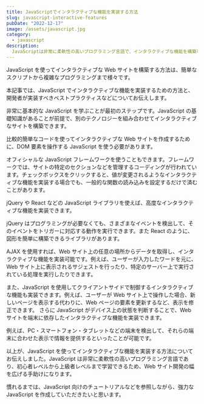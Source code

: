 ```yaml
---
title: JavaScriptでインタラクティブな機能を実装する方法
slug: javascript-interactive-features
pubDate: "2022-12-17"
image: /assets/javascript.jpg
category:
  - javascript
description: 
  JavaScriptは非常に柔軟性の高いプログラミング言語で、インタラクティブな機能を構築可能。本記事では、実装の方法などをお伝え!チュートリアルもあるので、参照しながら学習しよう!
---
```


JavaScript を使ってインタラクティブな Web サイトを構築する方法は、簡単なスクリプトから複雑なプログラミングまで様々です。

本記事では、JavaScript でインタラクティブな機能を実装するための方法と、開発者が実装すべきベストプラクティスなどについてお伝えします。

非常に基本的な JavaScript を学ぶことが最初のステップです。JavaScript の基礎知識があることが前提で、別のテクノロジーを組み合わせてインタラクティブなサイトを構築できます。

比較的簡単なコードを使ってインタラクティブな Web サイトを作成するために、DOM 要素を操作する JavaScript を使う必要があります。

オフィシャルな JavaScript フレームワークを使うこともできます。フレームワークでは、サイトの特定のセクションなどを管理するコーディングが行われています。チェックボックスをクリックすると、値が変更されるようなインタラクティブな機能を実装する場合でも、一般的な関数の読み込みを設定するだけで済むことがあります。

jQuery や React などの JavaScript ライブラリを使えば、高度なインタラクティブな機能を実装できます。

jQuery はプログラミングが必要なくても、さまざまなイベントを検出して、そのイベントをトリガーに対応する動作を実行できます。また React のように、図形を簡単に構築できるライブラリがあります。

AJAX を使用すれば、Web サイト上の任意の場所からデータを取得し、インタラクティブな機能を実装可能です。例えば、ユーザーが入力したワードを元に、Web サイト上に表示されるサジェストを行ったり、特定のサーバー上で実行されている処理を実行したりできます。

また、JavaScript を使用してクライアントサイドで制御するインタラクティブな機能も実装できます。例えば、ユーザーが Web サイト上で操作した場合、新しいページを表示する代わりに、Web ページの要素を更新するなど、表示を修正できます。 さらに JavaScript がデバイス上の状態を判断することで、Web サイトを端末に依存したインタラクティブな機能を実装できます。

例えば、PC・スマートフォン・タブレットなどの端末を検出して、それらの端末に合わせた表示で情報を提供するといったことが可能です。

以上が、JavaScript を使ってインタラクティブな機能を実装する方法についてお伝えしました。JavaScript は非常に柔軟性の高いプログラミング言語であり、初心者レベルから上級者レベルまで学習できるため、Web サイト開発の幅を広げる手助けになります。

慣れるまでは、JavaScript 向けのチュートリアルなどを参照しながら、強力な JavaScript を作成していただきたいと思います。
